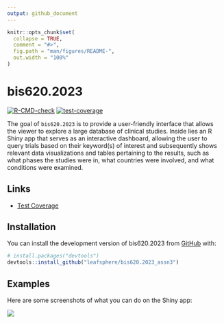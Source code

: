 ```yaml
---
output: github_document
---
```


<!-- README.md is generated from README.Rmd. Please edit that file -->

```r
knitr::opts_chunk$set(
  collapse = TRUE,
  comment = "#>",
  fig.path = "man/figures/README-",
  out.width = "100%"
)
```



# bis620.2023

<!-- badges: start -->
[![R-CMD-check](https://github.com/leafsphere/bis620.2023_assn3/actions/workflows/R-CMD-check.yaml/badge.svg)](https://github.com/leafsphere/bis620.2023_assn3/actions/workflows/R-CMD-check.yaml)
[![test-coverage](https://github.com/leafsphere/bis620.2023_assn3/actions/workflows/test-coverage.yaml/badge.svg)](https://github.com/leafsphere/bis620.2023_assn3/actions/workflows/test-coverage.yaml)
<!-- badges: end -->

The goal of `bis620.2023` is to provide a user-friendly interface that allows the viewer to explore a large database of clinical studies. Inside lies an R Shiny app that serves as an interactive dashboard, allowing the user to query trials based on their keyword(s) of interest and subsequently shows relevant data visualizations and tables pertaining to the results, such as what phases the studies were in, what countries were involved, and what conditions were examined. 

## Links

* [Test Coverage](https://github.com/leafsphere/bis620.2023_assn3/actions/workflows/test-coverage.yaml)

## Installation

You can install the development version of bis620.2023 from [GitHub](https://github.com/) with:

``` r
# install.packages("devtools")
devtools::install_github("leafsphere/bis620.2023_assn3")
```

## Examples

Here are some screenshots of what you can do on the Shiny app:

![](man/figures/endpoint_graph.png)\

